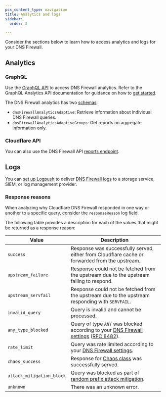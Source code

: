 ```yaml
---
pcx_content_type: navigation
title: Analytics and logs
sidebar:
  order: 3

---
```



Consider the sections below to learn how to access analytics and logs for your DNS Firewall.

## Analytics

### GraphQL

Use the [GraphQL API](/analytics/graphql-api/) to access DNS Firewall analytics. Refer to the GraphQL Analytics API documentation for guidance on how to [get started](/analytics/graphql-api/getting-started/).

The DNS Firewall analytics has two [schemas](/analytics/graphql-api/getting-started/querying-basics/):

* `dnsFirewallAnalyticsAdaptive`: Retrieve information about individual DNS Firewall queries.
* `dnsFirewallAnalyticsAdaptiveGroups`: Get reports on aggregate information only.

### Cloudflare API <Badge text="Legacy" variant="caution" size="medium" />

You can also use the DNS Firewall API [reports endpoint](/api/resources/dns_firewall/subresources/analytics/subresources/reports/).


## Logs

You can [set up Logpush](/logs/logpush/) to deliver [DNS Firewall logs](/logs/logpush/logpush-job/datasets/account/dns_firewall_logs/) to a storage service, SIEM, or log management provider.

### Response reasons

When analyzing why Cloudflare DNS Firewall responded in one way or another to a specific query, consider the `responseReason` log field.

The following table provides a description for each of the values that might be returned as a response reason:

| Value                     | Description                                                                                                                                                    |
| ------------------------- | -------------------------------------------------------------------------------------------------------------------------------------------------------------- |
| `success`                 | Response was successfully served, either from Cloudflare cache or forwarded from the upstream.                                                                 |
| `upstream_failure`        | Response could not be fetched from the upstream due to the upstream failing to respond.                                                                        |
| `upstream_servfail`       | Response could not be fetched from the upstream due to the upstream responding with `SERVFAIL`.                                                                |
| `invalid_query`           | Query is invalid and cannot be processed.                                                                                                                      |
| `any_type_blocked`        | Query of type `ANY` was blocked according to your [DNS Firewall settings](/dns/dns-firewall/setup/) ([RFC 8482](https://www.rfc-editor.org/rfc/rfc8482.html)). |
| `rate_limit`              | Query was rate limited according to your [DNS Firewall settings](/dns/dns-firewall/setup/).                                                                    |
| `chaos_success`           | Response for [Chaos class](https://en.wikipedia.org/wiki/Chaosnet) was successfully served.                                                                    |
| `attack_mitigation_block` | Query was blocked as part of [random prefix attack mitigation](/dns/dns-firewall/random-prefix-attacks/).                                                      |
| `unknown`                 | There was an unknown error.                                                                                                                                    |
